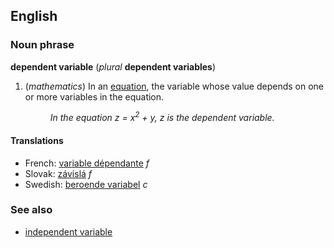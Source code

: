 ==English==
===Noun phrase===
'''dependent variable''' (''plural'' '''dependent variables''')

#(''mathematics'') In an [[equation]], the variable whose value depends on one or more variables in the equation.
#:''In the equation z = x<sup>2</sup> + y, z is the dependent variable.''

==== Translations ====
*French: [[variable dépendante]] ''f''
*Slovak: [[závislá]] ''f''
*Swedish: [[beroende variabel]] ''c''

===See also===
*[[independent variable]]